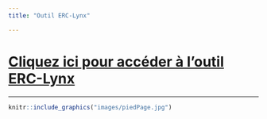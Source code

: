```yaml
---
title: "Outil ERC-Lynx"

---
```

  
  
# [Cliquez ici pour accéder à l'outil ERC-Lynx](https://www.erc-lynx.fr){target="_blank"}
  
  
----------
```r
knitr::include_graphics("images/piedPage.jpg")
```
